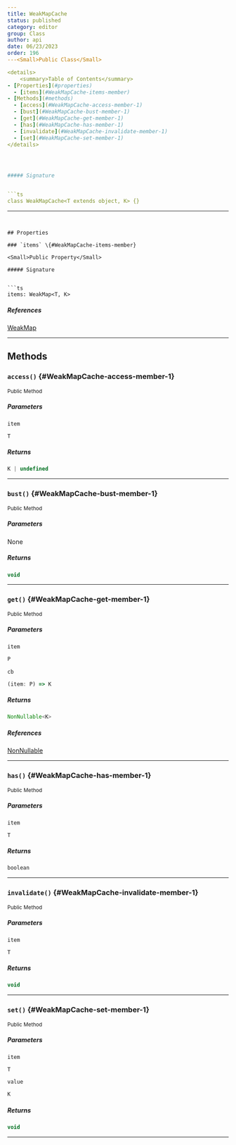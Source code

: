 ```yaml
---
title: WeakMapCache
status: published
category: editor
group: Class
author: api
date: 06/23/2023
order: 196
---<Small>Public Class</Small>

<details>
	<summary>Table of Contents</summary>
- [Properties](#properties)
  - [items](#WeakMapCache-items-member)
- [Methods](#methods)
  - [access](#WeakMapCache-access-member-1)
  - [bust](#WeakMapCache-bust-member-1)
  - [get](#WeakMapCache-get-member-1)
  - [has](#WeakMapCache-has-member-1)
  - [invalidate](#WeakMapCache-invalidate-member-1)
  - [set](#WeakMapCache-set-member-1)
</details>




##### Signature


```ts
class WeakMapCache<T extends object, K> {}
```

---
```


## Properties

### `items` \{#WeakMapCache-items-member}

<Small>Public Property</Small>

##### Signature


```ts
items: WeakMap<T, K>
```

##### References

[WeakMap](/gen/WeakMap-interface)

---

## Methods

### `access()` \{#WeakMapCache-access-member-1}

<Small>Public Method</Small>

##### Parameters


<ParametersTable>

<ParametersTableRow>
<ParametersTableName>

`item`

</ParametersTableName>
<ParametersTableDescription>

```ts
T
```



</ParametersTableDescription>
</ParametersTableRow>
</ParametersTable>

##### Returns


```ts
K | undefined
```

---

### `bust()` \{#WeakMapCache-bust-member-1}

<Small>Public Method</Small>

##### Parameters


None

##### Returns


```ts
void
```

---

### `get()` \{#WeakMapCache-get-member-1}

<Small>Public Method</Small>

##### Parameters


<ParametersTable>

<ParametersTableRow>
<ParametersTableName>

`item`

</ParametersTableName>
<ParametersTableDescription>

```ts
P
```



</ParametersTableDescription>
</ParametersTableRow>
<ParametersTableRow>
<ParametersTableName>

`cb`

</ParametersTableName>
<ParametersTableDescription>

```ts
(item: P) => K
```



</ParametersTableDescription>
</ParametersTableRow>
</ParametersTable>

##### Returns


```ts
NonNullable<K>
```

##### References

[NonNullable](/gen/NonNullable-type)

---

### `has()` \{#WeakMapCache-has-member-1}

<Small>Public Method</Small>

##### Parameters


<ParametersTable>

<ParametersTableRow>
<ParametersTableName>

`item`

</ParametersTableName>
<ParametersTableDescription>

```ts
T
```



</ParametersTableDescription>
</ParametersTableRow>
</ParametersTable>

##### Returns


```ts
boolean
```

---

### `invalidate()` \{#WeakMapCache-invalidate-member-1}

<Small>Public Method</Small>

##### Parameters


<ParametersTable>

<ParametersTableRow>
<ParametersTableName>

`item`

</ParametersTableName>
<ParametersTableDescription>

```ts
T
```



</ParametersTableDescription>
</ParametersTableRow>
</ParametersTable>

##### Returns


```ts
void
```

---

### `set()` \{#WeakMapCache-set-member-1}

<Small>Public Method</Small>

##### Parameters


<ParametersTable>

<ParametersTableRow>
<ParametersTableName>

`item`

</ParametersTableName>
<ParametersTableDescription>

```ts
T
```



</ParametersTableDescription>
</ParametersTableRow>
<ParametersTableRow>
<ParametersTableName>

`value`

</ParametersTableName>
<ParametersTableDescription>

```ts
K
```



</ParametersTableDescription>
</ParametersTableRow>
</ParametersTable>

##### Returns


```ts
void
```

---

